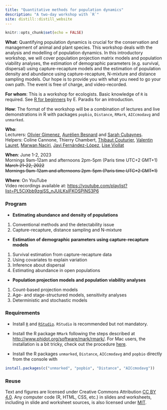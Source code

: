 ```yaml
---
title: "Quantitative methods for population dynamics"
description: "A two-day workshop with `R`"
site: distill::distill_website
---
```


```r
knitr::opts_chunk$set(echo = FALSE)
```

**What**: Quantifying population dynamics is crucial for the conservation and management of animal and plant species. This workshop deals with the analysis and modelling of population dynamics. In this introductory workshop, we will cover population projection matrix models and population viability analyses, the estimation of demographic parameters (e.g. survival, dispersal) using capture-recapture models and the estimation of population density and abundance using capture-recapture, N-mixture and distance sampling models. Our hope is to provide you with what you need to go your own path. The event is free of charge, and video-recorded. 

**For whom**: This is a workshop for ecologists. Basic knowledge of `R` is required. See [R for beginners](https://cran.r-project.org/doc/contrib/Paradis-rdebuts_en.pdf) by E. Paradis for an introduction.

**How**: The format of the workshop will be a combination of lectures and live demonstrations in R with packages `popbio`, `Distance`, `RMark`, `AICcmodavg` and `unmarked`.

**Who**:   
Lecturers: [Olivier Gimenez](https://twitter.com/oaggimenez), [Aurélien Besnard](https://twitter.com/abesnardEPHE) and [Sarah Cubaynes](https://twitter.com/sarahcubaynes).  
Helpers: Coline Cannone, Thierry Chambert, [Thibaut Couturier](https://twitter.com/ThibautCouturie), [Valentin Lauret](https://twitter.com/ValentinLauret), [Marwan Naciri](https://twitter.com/MarwanNaciri2), [Javi Fernández-López](https://twitter.com/javi_ferlop), [Lise Viollat](https://twitter.com/LiseViollat)

**When**: June 1-2, 2023 <br> Mornings 9am-12am and afternoons 2pm-5pm (Paris time UTC+2 GMT+1)
~~March 21-22, 2022 <br> Mornings 9am-12am and afternoons 2pm-5pm (Paris time UTC+2 GMT+1)~~


**Where**: On YouTube     
Video recordings available at: <https://youtube.com/playlist?list=PL5CiXbb9zgjSS_nJUiLKsIFKOSPINS3P6>

### Program 

+ **Estimating abundance and density of populations**
1. Conventional methods and the detectability issue
2. Capture-recapture, distance sampling and N-mixture

+ **Estimation of demographic parameters using capture-recapture models**
1. Survival estimation from capture-recapture data
3. Using covariates to explain variation
4. Inference about dispersal
5. Estimating abundance in open populations

+ **Population projection models and population viability analyses**
1. Count-based projection models
2. Age- and stage-structured models, sensitivity analyses
3. Deterministic and stochastic models

### Requirements

+ Install [`R`](https://cloud.r-project.org/) and [`RStudio`](https://rstudio.com/products/rstudio/download/#download). `RStudio` is recommended but not mandatory. 

+ Install the R package `RMark` following the steps described at <http://www.phidot.org/software/mark/rmark/>. For Mac users, the installation is a bit tricky, check out the procedure [here](tutorials/rmark-mac.html).

+ Install the R packages `unmarked`, `Distance`, `AICcmodavg` and `popbio` directly from the console with
```r
install.packages(c("unmarked", "popbio", "Distance", "AICcmodavg"))
```

### Reuse {.appendix}

Text and figures are licensed under Creative Commons Attribution [CC BY 4.0](https://creativecommons.org/licenses/by/4.0/). Any computer code (R, HTML, CSS, etc.) in slides and worksheets, including in slide and worksheet sources, is also licensed under [MIT](https://github.com/oliviergimenez/popdyn-workshop/blob/master/LICENSE.md). 
